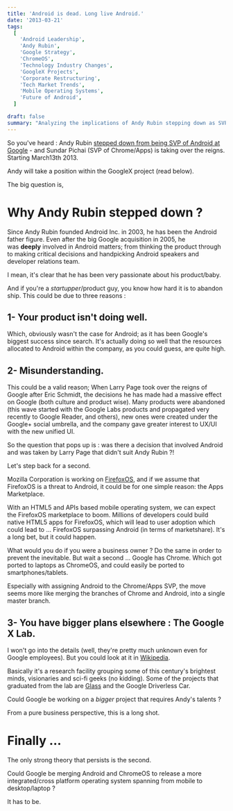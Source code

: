 ```yaml
---
title: 'Android is dead. Long live Android.'
date: '2013-03-21'
tags:
  [
    'Android Leadership',
    'Andy Rubin',
    'Google Strategy',
    'ChromeOS',
    'Technology Industry Changes',
    'GoogleX Projects',
    'Corporate Restructuring',
    'Tech Market Trends',
    'Mobile Operating Systems',
    'Future of Android',
  ]

draft: false
summary: "Analyzing the implications of Andy Rubin stepping down as SVP of Android at Google, this post explores potential reasons for the change, including market competition, Google's strategic decisions, and Rubin's involvement in GoogleX. It speculates on a possible merge between Android and ChromeOS, reflecting on the future of Android."
---
```


So you've heard : Andy Rubin [stepped down from being SVP of Android at Google](http://googleblog.blogspot.com/2013/03/update-from-ceo.html) - and Sundar Pichai (SVP of Chrome/Apps) is taking over the reigns. Starting March13th 2013.

Andy will take a position within the GoogleX project (read below).

The big question is,

# Why Andy Rubin stepped down ?

Since Andy Rubin founded Android Inc. in 2003, he has been the Android father figure. Even after the big Google acquisition in 2005, he was **deeply** involved in Android matters; from thinking the product through to making critical decisions and handpicking Android speakers and developer relations team.

I mean, it's clear that he has been very passionate about his product/baby.

And if you're a _startupper_/product guy, you know how hard it is to abandon ship. This could be due to three reasons :

## 1- Your product isn't doing well.

Which, obviously wasn't the case for Android; as it has been Google's biggest success since search. It's actually doing so well that the resources allocated to Android within the company, as you could guess, are quite high.

## 2- Misunderstanding.

This could be a valid reason; When Larry Page took over the reigns of Google after Eric Schmidt, the decisions he has made had a massive effect on Google (both culture and product wise). Many products were abandoned (this wave started with the Google Labs products and propagated very recently to Google Reader, and others), new ones were created under the Google+ social umbrella, and the company gave greater interest to UX/UI with the new unified UI.

So the question that pops up is : was there a decision that involved Android and was taken by Larry Page that didn't suit Andy Rubin ?!

Let's step back for a second.

Mozilla Corporation is working on [FirefoxOS](http://en.wikipedia.org/wiki/Firefox_OS), and if we assume that FirefoxOS is a threat to Android, it could be for one simple reason: the Apps Marketplace.

With an HTML5 and APIs based mobile operating system, we can expect the FirefoxOS marketplace to boom. Millions of developers could build native HTML5 apps for FirefoxOS, which will lead to user adoption which could lead to ... FirefoxOS surpassing Android (in terms of marketshare). It's a long bet, but it could happen.

What would you do if you were a business owner ? Do the same in order to prevent the inevitable. But wait a second ... Google has Chrome. Which got ported to laptops as ChromeOS, and could easily be ported to smartphones/tablets.

Especially with assigning Android to the Chrome/Apps SVP, the move seems more like merging the branches of Chrome and Android, into a single master branch.

## 3- You have bigger plans elsewhere : The Google X Lab.

I won't go into the details (well, they're pretty much unknown even for Google employees). But you could look at it in [Wikipedia](http://en.wikipedia.org/wiki/Google_X_Lab).

Basically it's a research facility grouping some of this century's brightest minds, visionaries and sci-fi geeks (no kidding). Some of the projects that graduated from the lab are [Glass](http://google.com/glass) and the Google Driverless Car.

Could Google be working on a *bigger* project that requires Andy's talents ?

From a pure business perspective, this is a long shot.

# Finally ...

The only strong theory that persists is the second.

Could Google be merging Android and ChromeOS to release a more integrated/cross platform operating system spanning from mobile to desktop/laptop ?

It has to be.
